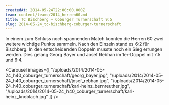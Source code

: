 ```yaml
---
createdAt: 2014-05-24T22:00:00.000Z
team: content/teams/2014_herren60.md
title: TC Bischberg – Coburger Turnerschaft 9:5
slug: 2014-05-24_tc-bischberg-coburger-turnerschaft
---
```

In einem zum Schluss noch spannenden Match konnten die Herren 60 zwei weitere wichtige Punkte sammeln.
Nach den Einzeln stand es 6:2 für Bischberg.
In den entscheidenden Doppeln musste noch ein Sieg errungen werden.
Dies gelang Georg Bayer und Josef Rebhan im 1er-Doppel mit 7:5 und 6:4.

<Carousel images={[
  "/uploads/2014/2014-05-24_h40_coburger_turnerschaft/georg_bayer.jpg",
  "/uploads/2014/2014-05-24_h40_coburger_turnerschaft/josef_rebhan.jpg",
  "/uploads/2014/2014-05-24_h40_coburger_turnerschaft/karl-heinz_bernreuther.jpg",
  "/uploads/2014/2014-05-24_h40_coburger_turnerschaft/karl-heinz_knoblach.jpg"
]} />